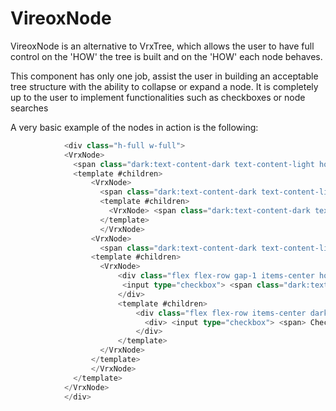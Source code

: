 
<Meta title="VrxNode/About" />

# VireoxNode

VireoxNode is an alternative to VrxTree, which allows the user to have full control on the 'HOW' the tree is built and on the 'HOW' each node behaves.

This component has only one job, assist the user in building an acceptable tree structure with the ability to collapse or expand a node. It is completely up to the user to implement functionalities such as checkboxes or node searches

A very basic example of the nodes in action is the following:

```ts
            <div class="h-full w-full">
            <VrxNode>
              <span class="dark:text-content-dark text-content-light hover:bg-gray-700 hover:dark:bg-gray-400 w-full"> Parent 1 </span>
              <template #children>
                  <VrxNode>
                    <span class="dark:text-content-dark text-content-light hover:bg-gray-700 hover:dark:bg-gray-400 w-full"> Child 1 </span>
                    <template #children>
                      <VrxNode> <span class="dark:text-content-dark text-content-light hover:bg-gray-700 hover:dark:bg-gray-400 w-full"> Child 1.1 </span> </VrxNode>
                    </template>
                    </VrxNode>
                  <VrxNode>
                    <span class="dark:text-content-dark text-content-light hover:bg-gray-700 hover:dark:bg-gray-400 w-full"> Child 2 </span>
                  <template #children>
                    <VrxNode>
                        <div class="flex flex-row gap-1 items-center hover:bg-gray-700 hover:dark:bg-gray-400 w-full" @click.stop>
                         <input type="checkbox"> <span class="dark:text-content-dark text-content-light"> Child 2.1 </span>
                        </div>
                        <template #children>
                            <div class="flex flex-row items-center dark:text-content-dark text-content-light hover:bg-gray-700 hover:dark:bg-gray-400 w-full">
                              <div> <input type="checkbox"> <span> Checkable </span> </div>
                            </div>
                        </template>
                    </VrxNode>
                  </template>
                  </VrxNode>
              </template>
            </VrxNode>
            </div>
```

